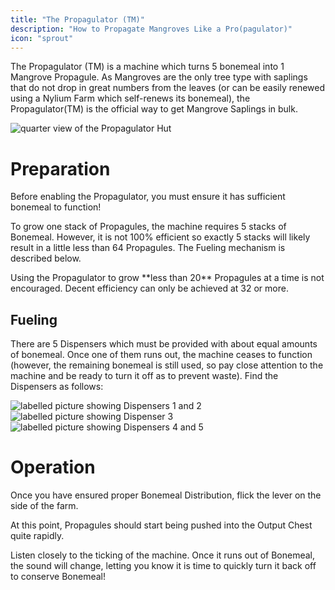 ```yaml
---
title: "The Propagulator (TM)"
description: "How to Propagate Mangroves Like a Pro(pagulator)"
icon: "sprout"
---
```


The Propagulator (TM) is a machine which turns 5 bonemeal into 1 Mangrove Propagule.
As Mangroves are the only tree type with saplings that do not drop in great numbers from the leaves (or can be easily renewed using a Nylium Farm which self-renews its bonemeal), the Propagulator(TM) is the official way to get Mangrove Saplings in bulk.

<Frame>
  <img
    src="/images/propagulator_main.png"
    alt="quarter view of the Propagulator Hut"
    title="Propagulator Main"
  />
</Frame>

# Preparation

Before enabling the Propagulator, you must ensure it has sufficient bonemeal to function!

To grow one stack of Propagules, the machine requires 5 stacks of Bonemeal.
However, it is not 100% efficient so exactly 5 stacks will likely result in a little less than 64 Propagules.
The Fueling mechanism is described below.

<Warning>
  Using the Propagulator to grow **less than 20** Propagules at a time is not encouraged. Decent efficiency can only be achieved at 32 or more.
</Warning>

## Fueling

There are 5 Dispensers which must be provided with about equal amounts of bonemeal.
Once one of them runs out, the machine ceases to function (however, the remaining bonemeal is still used, so pay close attention to the machine and be ready to turn it off as to prevent waste).
Find the Dispensers as follows:

<Columns cols={2}>
  <Frame
    caption="The first two Dispensers can be found through the Door next to the sign!">
    <img
    class="m-0"
    src="/images/propagulator_disp_a.png"
    title="Propagulator Dispensers 1 & 2"
    alt="labelled picture showing Dispensers 1 and 2"
    />
  </Frame>

  <Frame
    caption="The third Dispenser is on the other side!">
    <img
    src="/images/propagulator_disp_b.png"
    title="Propagulator Dispenser 3"
    alt="labelled picture showing Dispenser 3"
    />
  </Frame>

  <Frame
    caption="The last two Dispensers are behind the Trapdoor on the back of the farm!">
    <img
    src="/images/propagulator_disp_c.png"
    title="Propagulator Dispensers 4 & 5"
    alt="labelled picture showing Dispensers 4 and 5"
    />
  </Frame>
</Columns>

# Operation

Once you have ensured proper Bonemeal Distribution, flick the lever on the side of the farm.

At this point, Propagules should start being pushed into the Output Chest quite rapidly.

Listen closely to the ticking of the machine. Once it runs out of Bonemeal, the sound will change, letting you know it is time to quickly turn it back off to conserve Bonemeal!
